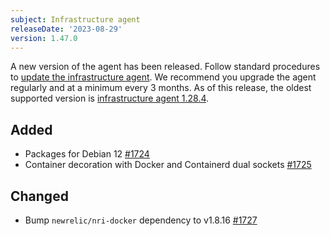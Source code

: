 ```yaml
---
subject: Infrastructure agent
releaseDate: '2023-08-29'
version: 1.47.0
---
```


A new version of the agent has been released. Follow standard procedures to [update the infrastructure agent](https://docs.newrelic.com/docs/infrastructure/install-configure-manage-infrastructure/update-or-uninstall/update-infrastructure-agent).
We recommend you upgrade the agent regularly and at a minimum every 3 months. As of this release, the oldest supported version is [infrastructure agent 1.28.4](https://docs.newrelic.com/docs/release-notes/infrastructure-release-notes/infrastructure-agent-release-notes/new-relic-infrastructure-agent-1284).

## Added

* Packages for Debian 12 [#1724](https://github.com/newrelic/infrastructure-agent/pull/1724)
* Container decoration with Docker and Containerd dual sockets [#1725](https://github.com/newrelic/infrastructure-agent/pull/1725)

## Changed

* Bump `newrelic/nri-docker` dependency to v1.8.16 [#1727](https://github.com/newrelic/infrastructure-agent/pull/1727)
